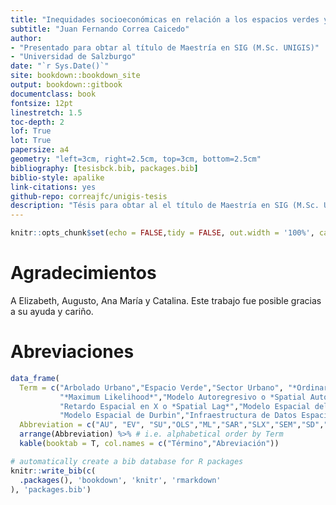 ```yaml
--- 
title: "Inequidades socioeconómicas en relación a los espacios verdes y cobertura de copa: un enfoque espacial aplicado a la ciudad de Cali, Colombia"
subtitle: "Juan Fernando Correa Caicedo"
author: 
- "Presentado para obtar al título de Maestría en SIG (M.Sc. UNIGIS)"
- "Universidad de Salzburgo"
date: "`r Sys.Date()`"
site: bookdown::bookdown_site
output: bookdown::gitbook
documentclass: book
fontsize: 12pt
linestretch: 1.5
toc-depth: 2
lof: True
lot: True
papersize: a4
geometry: "left=3cm, right=2.5cm, top=3cm, bottom=2.5cm"
bibliography: [tesisbck.bib, packages.bib]
biblio-style: apalike
link-citations: yes
github-repo: correajfc/unigis-tesis
description: "Tésis para obtar al el título de Maestría en SIG (M.Sc. UNIGIS)"
---
```


```r

knitr::opts_chunk$set(echo = FALSE,tidy = FALSE, out.width = '100%', cache = TRUE, fig.width = 6, warning = FALSE, message = FALSE, dpi = 150, dev = 'png')


```



# Agradecimientos {-}

A Elizabeth, Augusto, Ana María y Catalina. Este trabajo fue posible gracias a su ayuda y cariño. 


# Abreviaciones {-}

```r
data_frame(
  Term = c("Arbolado Urbano","Espacio Verde","Sector Urbano", "*Ordinary Least-Square*",
           "*Maximum Likelihood*","Modelo Autoregresivo o *Spatial Autocorrelation*",
           "Retardo Espacial en X o *Spatial Lag*","Modelo Espacial del Error o *Spatial Error Model*",
           "Modelo Espacial de Durbin","Infraestructura de Datos Espaciales de Santiago de Cali","Plan de Ordenamiento Territorial","Estructura Ecológica Complementaria","*Web Feature Service*","Censo Arbóreo de Cali 2015","Censo de Población 2005 de Colombia","lugares Especiales de Alojamiento","*Local indicators of spatial association*"),
  Abbreviation = c("AU", "EV", "SU","OLS","ML","SAR","SLX","SEM","SD","IDESC","POT","EEC","WFS", "CA2015","CP2005","LEA","LISA")) %>%
  arrange(Abbreviation) %>% # i.e. alphabetical order by Term
  kable(booktab = T, col.names = c("Término","Abreviación"))

```




```r
# automatically create a bib database for R packages
knitr::write_bib(c(
  .packages(), 'bookdown', 'knitr', 'rmarkdown'
), 'packages.bib')
```

